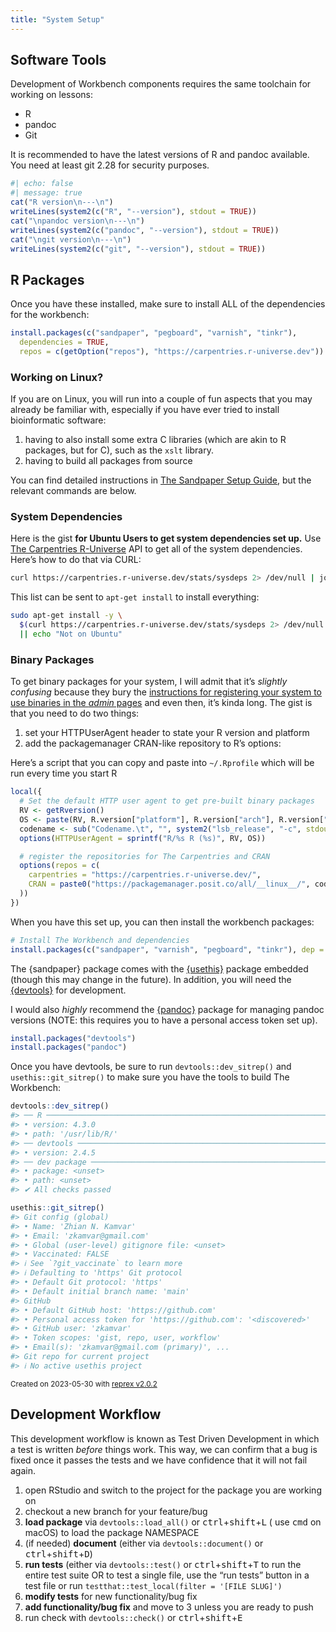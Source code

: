 ```yaml
---
title: "System Setup"
---
```


## Software Tools

Development of Workbench components requires the same toolchain for working on
lessons:

 - R
 - pandoc
 - Git

It is recommended to have the latest versions of R and pandoc available. You
need at least git 2.28 for security purposes.

```r
#| echo: false
#| message: true
cat("R version\n---\n")
writeLines(system2(c("R", "--version"), stdout = TRUE))
cat("\npandoc version\n---\n")
writeLines(system2(c("pandoc", "--version"), stdout = TRUE))
cat("\ngit version\n---\n")
writeLines(system2(c("git", "--version"), stdout = TRUE))
```


## R Packages

Once you have these installed, make sure to install ALL of the dependencies for
the workbench:

```.r
install.packages(c("sandpaper", "pegboard", "varnish", "tinkr"),
  dependencies = TRUE,
  repos = c(getOption("repos"), "https://carpentries.r-universe.dev"))
```

:::{.callout-tip}

### Working on Linux?

If you are on Linux, you will run into a couple of fun aspects that you may
already be familiar with, especially if you have ever tried to install
bioinformatic software:

1. having to also install some extra C libraries (which are akin to R packages,
   but for C), such as the `xslt` library.
2. having to build all packages from source

You can find detailed instructions in [The Sandpaper Setup 
Guide](https://carpentries.github.io/sandpaper-docs/#infrastructure-r-packages-2), 
but the relevant commands are below.

### System Dependencies {-}

Here is the gist **for Ubuntu Users to get system dependencies set up.** Use
[The Carpentries R-Universe](https://carpentries.r-universe.dev) API to get all
of the system dependencies. Here's how to do that via CURL:

```bash
curl https://carpentries.r-universe.dev/stats/sysdeps 2> /dev/null | jq -r '.headers[0] | select(. != null)'
```

This list can be sent to `apt-get install` to install everything:

```bash
sudo apt-get install -y \
  $(curl https://carpentries.r-universe.dev/stats/sysdeps 2> /dev/null | jq -r '.headers[0] | select(. != null)') 2> /dev/null \
  || echo "Not on Ubuntu"
```

### Binary Packages {-}

To get binary packages for your system, I will admit that it's _slightly
confusing_ because they bury the [instructions for registering your system to
use binaries in the _admin_
pages](https://packagemanager.posit.co/__docs__/admin/serving-binaries/#binaries-r-configuration-linux)
and even then, it's kinda long. The gist is that you need to do two things:

1. set your HTTPUserAgent header to state your R version and platform
2. add the packagemanager CRAN-like repository to R's options:

Here's a script that you can copy and paste into `~/.Rprofile` which will be
run every time you start R

```r
local({
  # Set the default HTTP user agent to get pre-built binary packages
  RV <- getRversion()
  OS <- paste(RV, R.version["platform"], R.version["arch"], R.version["os"])
  codename <- sub("Codename.\t", "", system2("lsb_release", "-c", stdout = TRUE))
  options(HTTPUserAgent = sprintf("R/%s R (%s)", RV, OS))

  # register the repositories for The Carpentries and CRAN
  options(repos = c(
    carpentries = "https://carpentries.r-universe.dev/",
    CRAN = paste0("https://packagemanager.posit.co/all/__linux__/", codename, "/latest")
  ))
})
```

When you have this set up, you can then install the workbench packages:

```r
# Install The Workbench and dependencies
install.packages(c("sandpaper", "varnish", "pegboard", "tinkr"), dep = TRUE)
```

:::


The {sandpaper} package comes with the [{usethis}](https://usethis.r-lib.org)
package embedded (though this may change in the future). In addition, you will
need the [{devtools}](https://devtools.r-lib.org) for development.

I would also _highly_ recommend the [{pandoc}](https://cderv.github.io/pandoc/)
package for managing pandoc versions (NOTE: this requires you to have a 
personal access token set up).

```.r
install.packages("devtools")
install.packages("pandoc")
```

Once you have devtools, be sure to run `devtools::dev_sitrep()` and `usethis::git_sitrep()` to make sure you have the tools to build The Workbench:

``` r
devtools::dev_sitrep()
#> ── R ───────────────────────────────────────────────────────────────────────────
#> • version: 4.3.0
#> • path: '/usr/lib/R/'
#> ── devtools ────────────────────────────────────────────────────────────────────
#> • version: 2.4.5
#> ── dev package ─────────────────────────────────────────────────────────────────
#> • package: <unset>
#> • path: <unset>
#> ✔ All checks passed

usethis::git_sitrep()
#> Git config (global)
#> • Name: 'Zhian N. Kamvar'
#> • Email: 'zkamvar@gmail.com'
#> • Global (user-level) gitignore file: <unset>
#> • Vaccinated: FALSE
#> ℹ See `?git_vaccinate` to learn more
#> ℹ Defaulting to 'https' Git protocol
#> • Default Git protocol: 'https'
#> • Default initial branch name: 'main'
#> GitHub
#> • Default GitHub host: 'https://github.com'
#> • Personal access token for 'https://github.com': '<discovered>'
#> • GitHub user: 'zkamvar'
#> • Token scopes: 'gist, repo, user, workflow'
#> • Email(s): 'zkamvar@gmail.com (primary)', ...
#> Git repo for current project
#> ℹ No active usethis project
```

<sup>Created on 2023-05-30 with [reprex v2.0.2](https://reprex.tidyverse.org)</sup>


## Development Workflow


This development workflow is known as Test Driven Development in which a test is
written _before_ things work. This way, we can confirm that a bug is fixed once
it passes the tests and we have confidence that it will not fail again.

1. open RStudio and switch to the project for the package you are working on
2. checkout a new branch for your feature/bug
3. **load package** via `devtools::load_all()` or <kbd>ctrl</kbd>+<kbd>shift</kbd>+<kbd>L</kbd> (
   use <kbd>cmd</kbd> on macOS) to load the package NAMESPACE
4. (if needed) **document** (either via `devtools::document()` or <kbd>ctrl</kbd>+<kbd>shift</kbd>+<kbd>D</kbd>)
5. **run tests** (either via `devtools::test()` or
   <kbd>ctrl</kbd>+<kbd>shift</kbd>+<kbd>T</kbd> to run the entire test suite
   OR to test a single file, use the "run tests" button in a test file or run
   `testthat::test_local(filter = '[FILE SLUG]')`
6. **modify tests** for new functionality/bug fix
7. **add functionality/bug fix** and move to 3 unless you are ready to push
8. run check with `devtools::check()` or <kbd>ctrl</kbd>+<kbd>shift</kbd>+<kbd>E</kbd>


